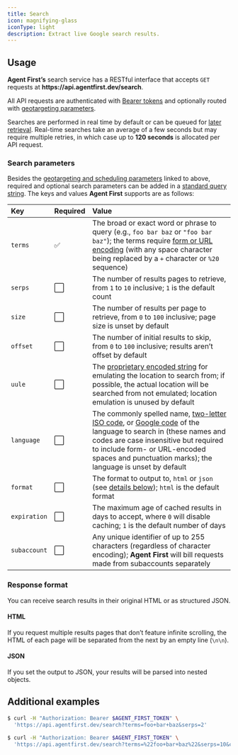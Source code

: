 ```yaml
---
title: Search
icon: magnifying-glass
iconType: light
description: Extract live Google search results.
---
```



## Usage

**Agent First’s** search service has a RESTful interface that accepts `GET` requests at
**https://&zwj;api.agentfirst.dev/search**.

All API requests are authenticated with [Bearer tokens](authentication) and optionally routed with
[geotargeting parameters](geotargeting).

Searches are performed in real time by default or can be queued for [later retrieval](scheduling).
Real-time searches take an average of a few seconds but may require multiple retries, in which case
up to **120 seconds** is allocated per API request.

### Search parameters

Besides the [geotargeting and scheduling parameters](#usage) linked to above, required and optional
search parameters can be added in a
[standard query string](https://developer.mozilla.org/en-US/docs/Learn/Common_questions/What_is_a_URL#parameters).
The keys and values **Agent First** supports are as follows:

| Key           | Required | Value                                                                                                                                                                                                                                                                                                                                                      |
| :------------ | :------- | :--------------------------------------------------------------------------------------------------------------------------------------------------------------------------------------------------------------------------------------------------------------------------------------------------------------------------------------------------------- |
| `terms`       | ✅       | The broad or exact word or phrase to query (e.g., `foo bar baz` or `"foo bar baz"`); the terms require [form or URL encoding](https://developer.mozilla.org/en-US/docs/Glossary/Percent-encoding) (with any space character being replaced by a `+` character or `%20` sequence)                                                                           |
| `serps`       | ⬜       | The number of results pages to retrieve, from `1` to `10` inclusive; `1` is the default count                                                                                                                                                                                                                                                              |
| `size`        | ⬜       | The number of results per page to retrieve, from `0` to `100` inclusive; page size is unset by default                                                                                                                                                                                                                                                     |
| `offset`      | ⬜       | The number of initial results to skip, from `0` to `100` inclusive; results aren’t offset by default                                                                                                                                                                                                                                                       |
| `uule`        | ⬜       | The [proprietary encoded string](https://moz.com/blog/geolocation-the-ultimate-tip-to-emulate-local-search) for emulating the location to search from; if possible, the actual location will be searched from not emulated; location emulation is unused by default                                                                                        |
| `language`    | ⬜       | The commonly spelled name, [two-letter ISO code](https://www.loc.gov/standards/iso639-2/php/code_list.php), or [Google code](https://www.google.com/advanced_search) of the language to search in (these names and codes are case insensitive but required to include form- or URL-encoded spaces and punctuation marks); the language is unset by default |
| `format`      | ⬜       | The format to output to, `html` or `json` (see [details below](#response-format)); `html` is the default format                                                                                                                                                                                                                                            |
| `expiration`  | ⬜       | The maximum age of cached results in days to accept, where `0` will disable caching; `1` is the default number of days                                                                                                                                                                                                                                     |
| `subaccount`  | ⬜       | Any unique identifier of up to 255 characters (regardless of character encoding); **Agent First** will bill requests made from subaccounts separately                                                                                                                                                                                                      |

### Response format

You can receive search results in their original HTML or as structured JSON.

#### HTML

If you request multiple results pages that don’t feature infinite scrolling, the HTML of each page
will be separated from the next by an empty line (`\n\n`).

#### JSON

If you set the output to JSON, your results will be parsed into nested objects.

<Accordion icon="code" title="View JSON example">
  <Json />
</Accordion>

## Additional examples

```bash
$ curl -H "Authorization: Bearer $AGENT_FIRST_TOKEN" \
  'https://api.agentfirst.dev/search?terms=foo+bar+baz&serps=2'
```

```bash
$ curl -H "Authorization: Bearer $AGENT_FIRST_TOKEN" \
  'https://api.agentfirst.dev/search?terms=%22foo+bar+baz%22&serps=10&country=us&format=json'
```

